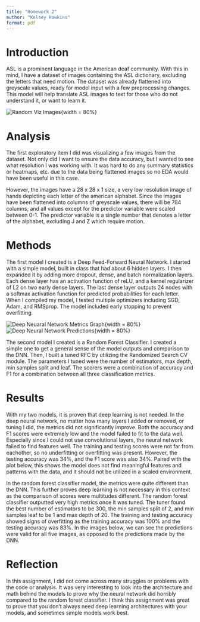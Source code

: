 ```yaml
---
title: "Homework 2"
author: "Kelsey Hawkins"
format: pdf
---
```

# Introduction
ASL is a prominent language in the American deaf community. With this in mind, I have a dataset of images containing the ASL dictionary, excluding the letters that need motion. The dataset was already flattened into greyscale values, ready for model input with a few preprocessing changes. This model will help translate ASL images to text for those who do not understand it, or want to learn it. 

![Random Viz Images](/Users/kelseyhawkins/Desktop/CPSC_Courses/CPSC_393/CPSC393/HW2/random_image_explore.png){width = 80%}

# Analysis 
The first exploratory item I did was visualizing a few images from the dataset. Not only did I want to ensure the data accuracy, but I wanted to see what resolution I was working with. It was hard to do any summary statistics or heatmaps, etc. due to the data being flattened images so no EDA would have been useful in this case.

However, the images have a 28 x 28 x 1 size, a very low resolution image of hands depicting each letter of the american alphabet. Since the images have been flattened into columns of greyscale values, there will be 784 columns, and all values except for the predictor variable were scaled between 0-1. The predictor variable is a single number that denotes a letter of the alphabet, excluding J and Z which require motion. 

# Methods
The first model I created is a Deep Feed-Forward Neural Network. I started with a simple model, built in class that had about 6 hidden layers. I then expanded it by adding more dropout, dense, and batch normalization layers. Each dense layer has an activation function of reLU, and a kernel regularizer of L2 on two early dense layers. The last dense layer outputs 24 nodes with a softmax activation function for predicted probabilities for each letter. When I compiled my model, I tested multiple optimizers including SGD, Adam, and RMSprop. The model included early stopping to prevent overfitting. 

![Deep Neuaral Network Metrics Graph](/Users/kelseyhawkins/Desktop/CPSC_Courses/CPSC_393/CPSC393/HW2/DNN_graph_output.png){width = 80%}
![Deep Neural Network Predictions](/Users/kelseyhawkins/Desktop/CPSC_Courses/CPSC_393/CPSC393/HW2/DNN_image_pred.png){width = 80%}

The second model I created is a Random Forest Classifier. I created a simple one to get a general sense of the model outputs and comparison to the DNN. Then, I built a tuned RFC by utilizing the Randomized Search CV module. The parameters I tuned were the number of estimators, max depth, min samples split and leaf. The scorers were a combination of accuracy and F1 for a combination between all three classification metrics. 

# Results
With my two models, it is proven that deep learning is not needed. In the deep neural network, no matter how many layers I added or removed, or tuning I did, the metrics did not significantly improve. Both the accuracy and F1 scores were extremely low and the model failed to fit to the data well. Especially since I could not use convolutional layers, the neural network failed to find features well. The training and testing scores were not far from eachother, so no underfitting or overfitting was present. However, the testing accuracy was 34%, and the F1 score was also 34%. Paired with the plot below, this shows the model does not find meaningful features and patterns with the data, and it should not be utilized in a scaled environment. 

In the random forest classifier model, the metrics were quite different than the DNN. This further proves deep learning is not necessary in this context as the comparison of scores were multitudes different. The random forest classifier outputted very high metrics once it was tuned. The tuner found the best number of estimators to be 300, the min samples split of 2, and min samples leaf to be 1 and max depth of 20. The training and testing accuracy showed signs of overfitting as the training accuracy was 100% and the testing accuracy was 83%. In the images below, we can see the predictions were valid for all five images, as opposed to the predictions made by the DNN. 

# Reflection
In this assignment, I did not come across many struggles or problems with the code or analysis. It was very interesting to look into the architecture and math behind the models to prove why the neural network did horribly compared to the random forest classifier. I think this assignment was great to prove that you don't always need deep learning architectures with your models, and sometimes simple models work best. 